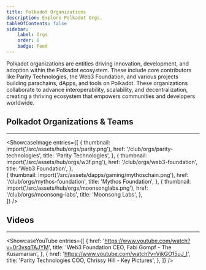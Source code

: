```yaml
---
title: Polkadot Organizations
description: Explore Polkadot Orgs.
tableOfContents: false
sidebar: 
    label: Orgs
    order: 0
    badge: Feed
---
```



Polkadot organizations are entities driving innovation, development, and adoption within the Polkadot ecosystem. These include core contributors like Parity Technologies, the Web3 Foundation, and various projects building parachains, dApps, and tools on Polkadot. These organizations collaborate to advance interoperability, scalability, and decentralization, creating a thriving ecosystem that empowers communities and developers worldwide.

## Polkadot Organizations & Teams
----------------
<ShowcaseImage
  entries={[
        {
      thumbnail: import('/src/assets/hub/orgs/parity.png'),
      href: '/club/orgs/parity-technologies',
      title: 'Parity Technologies',
    },
                     {
      thumbnail: import('/src/assets/hub/orgs/w3f.png'),
      href: '/club/orgs/web3-foundation',
      title: 'Web3 Foundation',
      },  
              {
      thumbnail: import('/src/assets/dapps/gaming/mythoschain.png'),
      href: '/club/orgs/mythos-foundation',
      title: 'Mythos Foundation',
    },
                     {
      thumbnail: import('/src/assets/hub/orgs/moonsonglabs.png'),
      href: '/club/orgs/moonsong-labs',
      title: 'Moonsong Labs',
      },  
  ]}
/>



## Videos
----------------
<ShowcaseYouTube
  entries={[
    {
      href: 'https://www.youtube.com/watch?v=0r3vsqTAJYM',
      title: 'Web3 Foundation CEO, Fabi Gompf - The Kusamarian',
    },
    {
      href: 'https://www.youtube.com/watch?v=VikGO15uJ_I',
      title: 'Parity Technologies COO, Chrissy Hill - Key Pictures',
    },
  ]}
/>